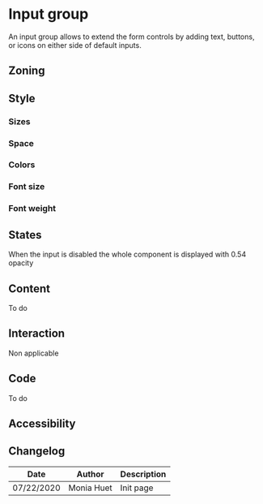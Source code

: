

<Meta title="Components/Form/Fields/Group" />

# Input group

 An input  group allows to extend the form controls by adding text, buttons, or icons on either side of default inputs.

## Zoning


<FigmaImage
	src="https://www.figma.com/file/qc8oUSyVJM67gSsbTShftt/%F0%9F%93%90-Zoning?node-id=49%3A0"
	alt="zoning image for input groups"
/>

## Style

### Sizes

### Space

### Colors

### Font size

### Font weight

## States

When the input is disabled the whole component is displayed with 0.54 opacity

## Content

To do

## Interaction

Non applicable 

## Code

To do

## Accessibility


## Changelog

| Date       | Author | Description |
| ---------- | ------ | ----------- |
| 07/22/2020 | Monia Huet  | Init page   |

